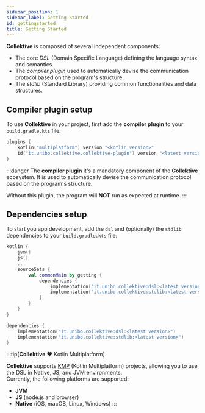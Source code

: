 ```yaml
---
sidebar_position: 1
sidebar_label: Getting Started
id: gettingstarted
title: Getting Started
---
```




**Collektive** is composed of several independent components:

- The core _DSL_ (Domain Specific Language) defining the language syntax and semantics.
- The _compiler plugin_ used to automatically devise the communication protocol based on the program's structure.
- The _stdlib_ (Standard Library) providing common functionalities and data structures.

## Compiler plugin setup

To use **Collektive** in your project, first add the **compiler plugin** to your `build.gradle.kts` file:

```kotlin
plugins {
    kotlin("multiplatform") version "<kotlin_version>"
    id("it.unibo.collektive.collektive-plugin") version "<latest version>"
}
```

:::danger
The **compiler plugin** it's a mandatory component of the **Collektive** ecosystem. It is used to automatically devise
the
communication protocol based on the program's structure.

Without this plugin, the program will **NOT** run as expected at runtime.
:::

## Dependencies setup
To start you app development, add the `dsl` and (optionally) the `stdlib` dependencies to your `build.gradle.kts` file:

<Tabs>
<TabItem value="multiplatform" label="Multiplatform">

```kotlin
kotlin {
    jvm()
    js()
    ...
    sourceSets {
        val commonMain by getting {
            dependencies {
                implementation("it.unibo.collektive:dsl:<latest version>")
                implementation("it.unibo.collektive:stdlib:<latest version>")
            }
        }
    }
}
```

</TabItem>
<TabItem value="jvm" label="JVM only">

```kotlin
dependencies {
    implementation("it.unibo.collektive:dsl:<latest version>")
    implementation("it.unibo.collektive:stdlib:<latest version>")
}
```

</TabItem>
</Tabs>

:::tip[**Collektive** :heart: Kotlin Multiplatform]

**Collektive** supports [KMP](https://kotlinlang.org/docs/multiplatform-intro.html) (Kotlin Multiplatform) projects, allowing you to use the DSL in Native, JS, and JVM environments.       
Currently, the following platforms are supported:
- **JVM**
- **JS** (node.js and browser)
- **Native** (iOS, macOS, Linux, Windows)
:::
